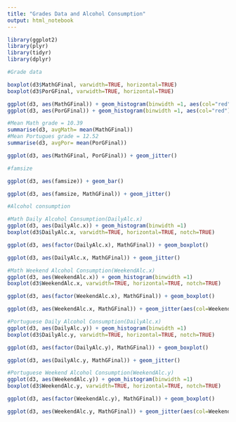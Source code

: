 ```yaml
---
title: "Grades Data and Alcohol Consumption"
output: html_notebook
---
```


```r
library(ggplot2)
library(plyr)
library(tidyr)
library(dplyr)

```
```r
#Grade data

boxplot(d3$MathGFinal, varwidth=TRUE, horizontal=TRUE)
boxplot(d3$PorGFinal, varwidth=TRUE, horizontal=TRUE)

ggplot(d3, aes(MathGFinal)) + geom_histogram(binwidth =1, aes(col="red"))
ggplot(d3, aes(PorGFinal)) + geom_histogram(binwidth =1, aes(col="red"))

#Mean Math grade = 10.39 
summarise(d3, avgMath= mean(MathGFinal))
#Mean Portugues grade = 12.52
summarise(d3, avgPor= mean(PorGFinal))
```
```r
ggplot(d3, aes(MathGFinal, PorGFinal)) + geom_jitter()
```


```r
#famsize

ggplot(d3, aes(famsize)) + geom_bar()

```
```r
ggplot(d3, aes(famsize, MathGFinal)) + geom_jitter()
```
```r
#Alcohol consumption

#Math Daily Alcohol Consumption(DailyAlc.x)
ggplot(d3, aes(DailyAlc.x)) + geom_histogram(binwidth =1)
boxplot(d3$DailyAlc.x, varwidth=TRUE, horizontal=TRUE, notch=TRUE)

ggplot(d3, aes(factor(DailyAlc.x), MathGFinal)) + geom_boxplot()

ggplot(d3, aes(DailyAlc.x, MathGFinal)) + geom_jitter()

```

```r
#Math Weekend Alcohol Consumption(WeekendAlc.x)
ggplot(d3, aes(WeekendAlc.x)) + geom_histogram(binwidth =1)
boxplot(d3$WeekendAlc.x, varwidth=TRUE, horizontal=TRUE, notch=TRUE)

ggplot(d3, aes(factor(WeekendAlc.x), MathGFinal)) + geom_boxplot()

ggplot(d3, aes(WeekendAlc.x, MathGFinal)) + geom_jitter(aes(col=WeekendAlc.x))
```
```r
#Portuguese Daily Alcohol Consumption(DailyAlc.x)
ggplot(d3, aes(DailyAlc.y)) + geom_histogram(binwidth =1)
boxplot(d3$DailyAlc.y, varwidth=TRUE, horizontal=TRUE, notch=TRUE)

ggplot(d3, aes(factor(DailyAlc.y), MathGFinal)) + geom_boxplot()

ggplot(d3, aes(DailyAlc.y, MathGFinal)) + geom_jitter()
```
```r
#Portuguese Weekend Alcohol Consumption(WeekendAlc.y)
ggplot(d3, aes(WeekendAlc.y)) + geom_histogram(binwidth =1)
boxplot(d3$WeekendAlc.y, varwidth=TRUE, horizontal=TRUE, notch=TRUE)

ggplot(d3, aes(factor(WeekendAlc.y), MathGFinal)) + geom_boxplot()

ggplot(d3, aes(WeekendAlc.y, MathGFinal)) + geom_jitter(aes(col=WeekendAlc.x))
```

